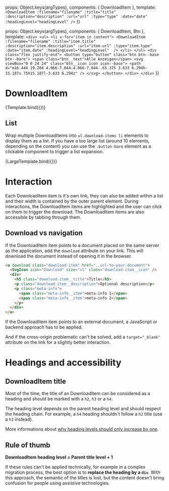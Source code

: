 
<Meta
  title="Components/DownloadItem"
  component={DownloadItem}
/>

  props: Object.keys(argTypes),
  components: { DownloadItem },
  template:
    `
    <DownloadItem :filename="filename" :title="title" :description="description" :url="url" :type="type" :date="date" :headingLevel="headingLevel" />
    `
})

  props: Object.keys(argTypes),
  components: { DownloadItem, Btn },
  template:
    `
    <div>
      <ul>
        <li v-for="item in content">
          <DownloadItem :filename="filename" :title="item.title" :description="item.description" :url="item.url" :type="item.type" :date="item.date" :headingLevel="headingLevel"  />
        </li>
      </ul>
      <div class="flex justify-end">
        <button type="button" class="btn btn--base btn--bare">
          <span class="btn__text">Alle Anzeigen</span>
          <svg viewBox="0 0 24 24" class="btn__icon icon icon--base">
            <path d="m16.444 19.204 4.066-7.044-4.066-7.044-.65.375 3.633 6.294h-15.187v.75h15.187l-3.633 6.294z" />
          </svg>
        </button>
      </div>
    </div>
    `
})

# DownloadItem

<Canvas>
  <Story
    name="Example"
    args={{
      filename:"dummy.pdf",
      title:"Information on the usage of websites",
      description:"Lorem ipsum dolor sit amet, consectetur adipiscing elit. Aenean feugiat augue eu purus luctus rhoncus. Donec ultricies venenatis nibh, vel placerat est accumsan quis. Maecenas urna nibh, pretium pretium odio id, rhoncus rhoncus lorem. Nulla eu neque sagittis, cursus purus eget, sodales est. Duis at ultrices odio, ac egestas dolor.",
      url:"../../../public/documents/dummy.pdf",
      type:"PDF",
      date:"13.01.2022",
      headingLevel: "h3"
    }}
  >
    {Template.bind({})}
  </Story>
</Canvas>

## List
Wrap multiple DownloadItems into `ul.download-items li` elements to display them as a list.
If you have a too large list (around 10 elements, depending on the content) you can use the `.button-bare` element as a clickable component to trigger a list expansion.

<Canvas>
  <Story
    name="List"
    args={{
      content: [
        {
          filename:"dummy.pdf" ,
          title:"Information on the usage of websites",
          description:"Lorem ipsum dolor sit amet, consectetur adipiscing elit. Aenean feugiat augue eu purus luctus rhoncus. Donec ultricies venenatis nibh, vel placerat est accumsan quis. Maecenas urna nibh, pretium pretium odio id, rhoncus rhoncus lorem. Nulla eu neque sagittis, cursus purus eget, sodales est. Duis at ultrices odio, ac egestas dolor.",
          url:"../../../public/documents/dummy.pdf",
          type:"PDF",
          date:"13.01.2022"
        },
        {
          filename:"image.png",
          title:"Information on the usage of websites",
          description:"",
          url:"../../../public/images/html-structure.png",
          type:"PNG",
          date:"22.01.2022"
        },
        {
          filename:"image.png",
          title:"Information on the usage of websites",
          description:"",
          url:"../../../public/images/html-structure.png",
          type:"",
          date:""
        },
      ]
    }}
  >
    {LargeTemplate.bind({})}
  </Story>
</Canvas>

# Interaction

Each DownloadItem item is it's own link, they can also be added within a list and their width is contained by the outer parent element.
During interactions, the DownloadItem items are highlighted and the user can click on them to trigger the download. The DownloadItem items are also accessible by tabbing through them.


## Download vs navigation

If the DownloadItem item points to a document placed on the same server as the application, add the `download` attribute on your link. This will download the document instead of opening it in the browser.

``` html
<a download class="download-item" href="..url-to-your-document">
  <SvgIcon icon="Download" size="xl" class="download-item__icon" />
  <div>
    <h5 class="download-item__title">Title</h5>
    <p class="download-item__description">Optional description</p>
    <p class="meta-info">
      <span class="meta-info__item">meta-info 1</span>
      <span class="meta-info__item">meta-info 2</span>
    </p>
  </div>
</a>
```

If the DownloadItem item points to an external document, a JavaScript or backend approach has to be applied.

And if the cross-origin problematic can't be solved, add a `target="_blank"` attribute on the link for a slightly better interaction.


# Headings and accessibility


## DownloadItem title
Most of the time, the title of an DownloadItem can be considered as a heading and should be marked with a `h2`, `h3` or a `h4`.

The heading level depends on the parent heading level and should respect the heading chain. For example, a `h4` heading shouldn't follow a `h2` title (use a `h3` instead).

More informations about [why heading levels should only increase by one](https://dequeuniversity.com/rules/axe/4.4/heading-order?application=axeAPI).

## Rule of thumb

__DownloadItem heading level = Parent title level + 1__

If these rules can't be applied technically, for example in a complex migration process, the best option is to __replace the heading by a `div`__. With this approach, the semantic of the titles is lost, but the content doesn't bring confusion for people using assistive technologies.

